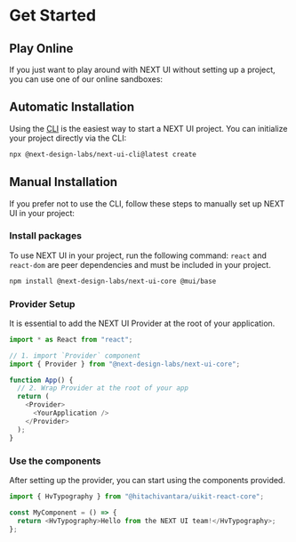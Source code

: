
# Get Started

## Play Online

If you just want to play around with NEXT UI without setting up a project, you can use one of our online sandboxes:

<Cards>
  <Cards.Card
    title="Open on StackBlitz →"
    href="https://stackblitz.com/github.com/next-design-labs/next-ui/tree/master/examples/next-ui-vite"
  />
  <Cards.Card
    title="Open on CodeSandbox →"
    href="https://codesandbox.io/p/sandbox/github/next-design-labs/next-ui/tree/master/examples/next-ui-vite"
  />
</Cards>

## Automatic Installation
Using the [CLI]() is the easiest way to start a NEXT UI project. You can initialize your project directly via the CLI:

```bash [npx]
npx @next-design-labs/next-ui-cli@latest create
```

## Manual Installation

If you prefer not to use the CLI, follow these steps to manually set up NEXT UI in your project:

<Steps>

### Install packages

To use NEXT UI in your project, run the following command:
`react` and `react-dom` are peer dependencies and must be included in your project. 

```bash [npm]
npm install @next-design-labs/next-ui-core @mui/base
```

### Provider Setup

It is essential to add the NEXT UI Provider at the root of your application.

```javascript
import * as React from "react";

// 1. import `Provider` component
import { Provider } from "@next-design-labs/next-ui-core";

function App() {
  // 2. Wrap Provider at the root of your app
  return (
    <Provider>
      <YourApplication />
    </Provider>
  );
}
```

### Use the components

After setting up the provider, you can start using the components provided.

```javascript
import { HvTypography } from "@hitachivantara/uikit-react-core";

const MyComponent = () => {
  return <HvTypography>Hello from the NEXT UI team!</HvTypography>;
};
```

</Steps>
